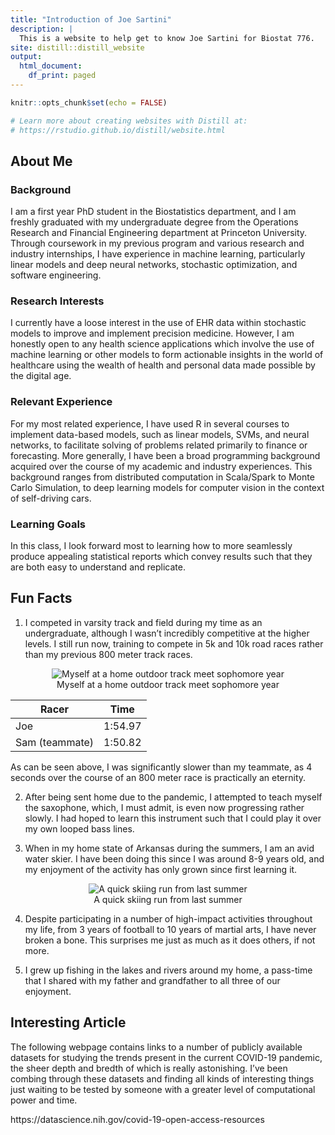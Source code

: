```yaml
---
title: "Introduction of Joe Sartini"
description: |
  This is a website to help get to know Joe Sartini for Biostat 776.
site: distill::distill_website
output:
  html_document:
    df_print: paged
---
```


```r
knitr::opts_chunk$set(echo = FALSE)

# Learn more about creating websites with Distill at:
# https://rstudio.github.io/distill/website.html

```

## About Me

### Background
I am a first year PhD student in the Biostatistics department, and I am freshly graduated with my undergraduate degree from the Operations Research and Financial Engineering department at Princeton University. Through coursework in my previous program and various research and industry internships, I have experience in machine learning, particularly linear models and deep neural networks, stochastic optimization, and software engineering.

### Research Interests
I currently have a loose interest in the use of EHR data within stochastic models to improve and implement precision medicine. However, I am honestly open to any health science applications which involve the use of machine learning or other models to form actionable insights in the world of healthcare using the wealth of health and personal data made possible by the digital age. 

### Relevant Experience
For my most related experience, I have used R in several courses to implement data-based models, such as linear models, SVMs, and neural networks, to facilitate solving of problems related primarily to finance or forecasting. More generally, I have been a broad programming background acquired over the course of my academic and industry experiences. This background ranges from distributed computation in Scala/Spark to Monte Carlo Simulation, to deep learning models for computer vision in the context of self-driving cars.

### Learning Goals
In this class, I look forward most to learning how to more seamlessly produce appealing statistical reports which convey results such that they are both easy to understand and replicate.

## Fun Facts
1. I competed in varsity track and field during my time as an undergraduate, although I wasn't incredibly competitive at the higher levels. I still run now, training to compete in 5k and 10k road races rather than my previous 800 meter track races.

<center>

![Myself at a home outdoor track meet sophomore year](Sartini_PU_TRK_Sam_Howell1152.jpg)



Racer          | Time
-------------- | ---------
Joe            | 1:54.97
Sam (teammate) | 1:50.82

</center>

As can be seen above, I was significantly slower than my teammate, as 4 seconds over the course of an 800 meter race is practically an eternity.

2. After being sent home due to the pandemic, I attempted to teach myself the saxophone, which, I must admit, is even now progressing rather slowly. I had hoped to learn this instrument such that I could play it over my own looped bass lines.

3. When in my home state of Arkansas during the summers, I am an avid water skier. I have been doing this since I was around 8-9 years old, and my enjoyment of the activity has only grown since first learning it.

<center>

![A quick skiing run from last summer](IMG_0973.jpeg)

</center>

4. Despite participating in a number of high-impact activities throughout my life, from 3 years of football to 10 years of martial arts, I have never broken a bone. This surprises me just as much as it does others, if not more. 

5. I grew up fishing in the lakes and rivers around my home, a pass-time that I shared with my father and grandfather to all three of our enjoyment.

## Interesting Article
The following webpage contains links to a number of publicly available datasets for studying the trends present in the current COVID-19 pandemic, the sheer depth and bredth of which is really astonishing. I've been combing through these datasets and finding all kinds of interesting things just waiting to be tested by someone with a greater level of computational power and time.

https://datascience.nih.gov/covid-19-open-access-resources

